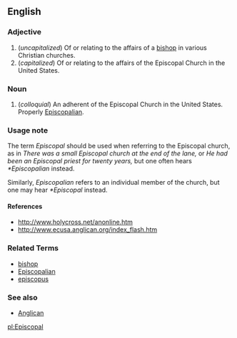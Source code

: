 ==English==

===Adjective===

# (''uncapitalized'') Of or relating to the affairs of a [[bishop]] in various Christian churches.
# (''capitalized'') Of or relating to the affairs of the Episcopal Church in the United States.

===Noun===

# (''colloquial'') An adherent of the Episcopal Church in the United States.  Properly [[Episcopalian]].

===Usage note===

The term ''Episcopal'' should be used when referring to the Episcopal church, as in ''There was a small Episcopal church at the end of the lane,'' or ''He had been an Episcopal priest for twenty years,'' but one often hears ''*Episcopalian'' instead.

Similarly, ''Episcopalian'' refers to an individual member of the church, but one may hear ''*Episcopal'' instead.

==== References ====

* http://www.holycross.net/anonline.htm
* http://www.ecusa.anglican.org/index_flash.htm

=== Related Terms ===

*[[bishop]]
*[[Episcopalian]]
*[[episcopus]]

=== See also ===

* [[Anglican]]

[[pl:Episcopal]]